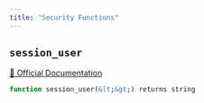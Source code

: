 ```yaml
---
title: "Security Functions"
---
```


## `session_user`
[🔗 Official Documentation](https://cloud.google.com/bigquery/docs/reference/standard-sql/functions-and-operators#session_user)

```sql
function session_user(&lt;&gt;) returns string
```



